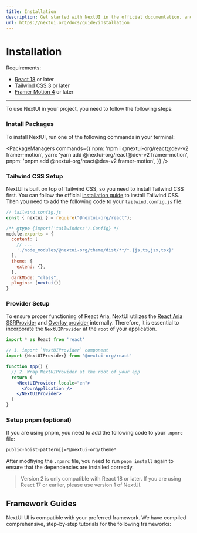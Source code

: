 ```yaml
---
title: Installation
description: Get started with NextUI in the official documentation, and learn more about all our features!
url: https://nextui.org/docs/guide/installation
---
```


# Installation

Requirements:

- [React 18](https://reactjs.org/) or later
- [Tailwind CSS 3](https://tailwindcss.com/) or later
- [Framer Motion 4](https://www.framer.com/motion/) or later

------

To use NextUI in your project, you need to follow the following steps:

<Steps>

### Install Packages

To install NextUI, run one of the following commands in your terminal:

<PackageManagers
  commands={{
    npm: 'npm i @nextui-org/react@dev-v2 framer-motion',
    yarn: 'yarn add @nextui-org/react@dev-v2 framer-motion',
    pnpm: 'pnpm add @nextui-org/react@dev-v2 framer-motion',
  }}
/>

### Tailwind CSS Setup

NextUI is built on top of Tailwind CSS, so you need to install Tailwind CSS first. You can follow the official
[installation guide](https://tailwindcss.com/docs/installation) to install Tailwind CSS. Then you need to add 
the following code to your `tailwind.config.js` file:


```js {8,13-14}
// tailwind.config.js
const { nextui } = require("@nextui-org/react");

/** @type {import('tailwindcss').Config} */
module.exports = {
  content: [
    // ...
    './node_modules/@nextui-org/theme/dist/**/*.{js,ts,jsx,tsx}'
  ],
  theme: {
    extend: {},
  },
  darkMode: "class",
  plugins: [nextui()]
}
```

### Provider Setup

To ensure proper functioning of React Aria, NextUI utilizes the [React Aria SSRProvider](https://react-spectrum.adobe.com/react-aria/SSRProvider.html) and [Overlay provider](https://react-spectrum.adobe.com/react-aria/useOverlayTrigger.html#example) internally. 
Therefore, it is essential to incorporate the `NextUIProvider` at the `root` of your application.

```jsx
import * as React from 'react'

// 1. import `NextUIProvider` component
import {NextUIProvider} from '@nextui-org/react'

function App() {
  // 2. Wrap NextUIProvider at the root of your app
  return (
    <NextUIProvider locale="en">
      <YourApplication />
    </NextUIProvider>
  )
}
```

### Setup pnpm (optional)

If you are using pnpm, you need to add the following code to your `.npmrc` file:

```bash
public-hoist-pattern[]=*@nextui-org/theme*
```

After modfiying the `.npmrc` file, you need to run `pnpm install` again to ensure that the dependencies are installed correctly.

</Steps>

<Blockquote
 color="warning"
>
  Version 2 is only compatible with React 18 or later. If you are using React 17 or earlier, please use <Link href="https://v1.nextui.org/docs/getting-started" isExternal>version 1 of NextUI</Link>.
</Blockquote>

## Framework Guides

NextUI UI is compatible with your preferred framework. We have compiled comprehensive, step-by-step tutorials for the following frameworks:

<Frameworks />